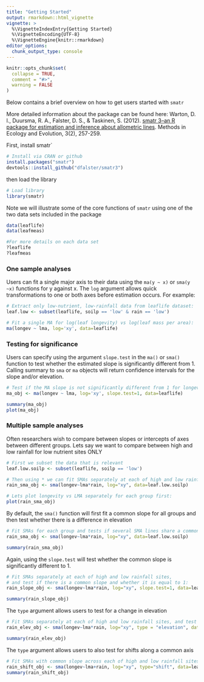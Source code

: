 ```yaml
---
title: "Getting Started"
output: rmarkdown::html_vignette
vignette: >
  %\VignetteIndexEntry{Getting Started}
  %\VignetteEncoding{UTF-8}
  %\VignetteEngine{knitr::rmarkdown}
editor_options: 
  chunk_output_type: console
---
```


```r
knitr::opts_chunk$set(
  collapse = TRUE,
  comment = "#>",
  warning = FALSE
)
```

Below contains a brief overview on how to get users started with `smatr` 

More detailed information about the package can be found here:
Warton, D. I., Duursma, R. A., Falster, D. S., & Taskinen, S. (2012). [smatr 3–an R package for estimation and inference about allometric lines](https://besjournals.onlinelibrary.wiley.com/doi/full/10.1111/j.2041-210X.2011.00153.x). Methods in Ecology and Evolution, 3(2), 257-259. 

First, install smatr`
```r
# Install via CRAN or github
install.packages("smatr")
devtools::install_github("dfalster/smatr3")
```

then load the library
```r
# Load library
library(smatr)
```

Note we will illustrate some of the core functions of `smatr` using one of the two data sets included in the package
```r
data(leaflife)
data(leafmeas)

#For more details on each data set
?leaflife
?leafmeas
```

### One sample analyses ###

Users can fit a single major axis to their data using the `ma(y ~ x)` or `sma(y ~x)` functions for y against x. The `log` argument allows quick transformations to one or both axes before estimation occurs. For example: 

```r
# Extract only low-nutrient, low-rainfall data from leaflife dataset:
leaf.low <- subset(leaflife, soilp == 'low' & rain == 'low')

# Fit a single MA for log(leaf longevity) vs log(leaf mass per area):
ma(longev ~ lma, log='xy', data=leaflife)
```

### Testing for significance ###
Users can specify using the argument `slope.test` in the `ma()` or `sma()` function to test whether the estimated slope is significantly different from 1. Calling summary to `sma` or `ma` objects will return confidence intervals for the slope and/or elevation.

```r
# Test if the MA slope is not significantly different from 1 for longevity and leaf mass per area (LMA):
ma_obj <- ma(longev ~ lma, log='xy', slope.test=1, data=leaflife) 

summary(ma_obj)
plot(ma_obj)
```

### Multiple sample analyses ###

Often researchers wish to compare between slopes or intercepts of axes between different groups. Lets say we want to compare between high and low rainfall for low nutrient sites ONLY

```r
# First we subset the data that is relevant
leaf.low.soilp <- subset(leaflife, soilp == 'low')

# Then using * we can fit SMAs separately at each of high and low rainfall sites and test for whether sites with different rainfall share a common slope
rain_sma_obj <- sma(longev~lma*rain, log="xy", data=leaf.low.soilp)

# Lets plot longevity vs LMA separately for each group first:
plot(rain_sma_obj)
```

By default, the `sma()` function will first fit a common slope for all groups and then test whether there is a difference in elevation

```r
# Fit SMAs for each group and tests if several SMA lines share a common slope. 
rain_sma_obj <- sma(longev~lma*rain, log="xy", data=leaf.low.soilp)

summary(rain_sma_obj)
```

Again, using the `slope.test` will test whether the common slope is significantly different to 1.

```r
# Fit SMAs separately at each of high and low rainfall sites,
# and test if there is a common slope and whether it is equal to 1:
rain_slope_obj <- sma(longev~lma*rain, log="xy", slope.test=1, data=leaf.low.soilp)

summary(rain_slope_obj)
```

The `type` argument allows users to test for a change in elevation

```r
# Fit SMAs separately at each of high and low rainfall sites, and test whether sites differ in the elevation of their SMA
rain_elev_obj <- sma(longev~lma*rain, log="xy", type = "elevation", data=leaf.low.soilp)

summary(rain_elev_obj)
```

The `type` argument allows users to also test for shifts along a common axis

```r
# Fit SMAs with common slope across each of high and low rainfall sites, and test for no shift along common SMA:
rain_shift_obj <- sma(longev~lma+rain, log="xy", type="shift", data=leaf.low.soilp)
summary(rain_shift_obj)
```







